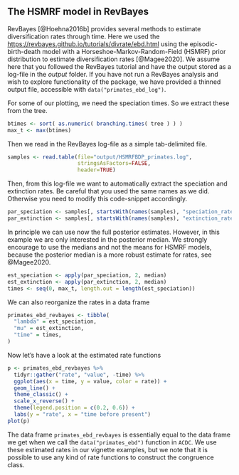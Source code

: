 ## The HSMRF model in RevBayes {#revbayes}

RevBayes [@Hoehna2016b] provides several methods to estimate diversification rates through time.
Here we used the [https://revbayes.github.io/tutorials/divrate/ebd.html](RevBayes tutorial) using the episodic-birth-death model with a Horseshoe-Markov-Random-Field (HSMRF) prior distribution to estimate diversification rates [@Magee2020].
We assume here that you followed the RevBayes tutorial and have the output stored as a log-file in the *output* folder.
If you have not run a RevBayes analysis and wish to explore functionality of the package, we have provided a thinned output file, accessible with `data("primates_ebd_log")`.

For some of our plotting, we need the speciation times.
So we extract these from the tree.
```r
btimes <- sort( as.numeric( branching.times( tree ) ) )
max_t <- max(btimes)
```

Then we read in the RevBayes log-file as a simple tab-delimited file.
```r
samples <- read.table(file="output/HSMRFBDP_primates.log",
                      stringsAsFactors=FALSE,
                      header=TRUE)
```
Then, from this log-file we want to automatically extract the speciation and extinction rates.
Be careful that you used the same names as we did.
Otherwise you need to modify this code-snippet accordingly.
```r
par_speciation <- samples[, startsWith(names(samples), "speciation_rate.")]
par_extinction <- samples[, startsWith(names(samples), "extinction_rate.")]
```
In principle we can use now the full posterior estimates.
However, in this example we are only interested in the posterior median.
We strongly encourage to use the medians and not the means for HSMRF models, because the posterior median is a more robust estimate for rates, see @Magee2020.
```r
est_speciation <- apply(par_speciation, 2, median)
est_extinction <- apply(par_extinction, 2, median)
times <- seq(0, max_t, length.out = length(est_speciation))
```
We can also reorganize the rates in a data frame
```r
primates_ebd_revbayes <- tibble(
  "lambda" = est_speciation,
  "mu" = est_extinction,
  "time" = times,
)
```
Now let's have a look at the estimated rate functions
```r
p <- primates_ebd_revbayes %>%
  tidyr::gather("rate", "value", -time) %>%
  ggplot(aes(x = time, y = value, color = rate)) +
  geom_line() +
  theme_classic() +
  scale_x_reverse() +
  theme(legend.position = c(0.2, 0.6)) +
  labs(y = "rate", x = "time before present")
plot(p)
```
The data frame `primates_ebd_revbayes` is essentially equal to the data frame we get when we call the `data("primates_ebd")` function in `ACDC`. We use these estimated rates in our vignette examples, but we note that it is possible to use any kind of rate functions to construct the congruence class.

